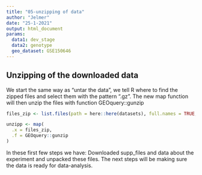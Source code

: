 ```yaml
---
title: "05-unzipping of data"
author: "Jelmer"
date: "25-1-2021"
output: html_document
params:
  data1: dev_stage
  data2: genotype
  geo_dataset: GSE150646
---
```


## Unzipping of the downloaded data

We start the same way as “untar the data”, we tell R where to find the zipped files and select them with the pattern “.gz”.
The new map function will then unzip the files with function GEOquery::gunzip

```r
files_zip <- list.files(path = here::here(datasets), full.names = TRUE, pattern = ".gz")

unzipp <- map(
  .x = files_zip,
  .f = GEOquery::gunzip
)
```

In these first few steps we have: Downloaded supp_files and data about the experiment and unpacked these files. The next steps will be making sure the data is ready for data-analysis.

